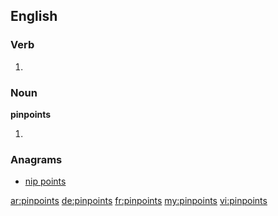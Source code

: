 ==English==

===Verb===
{{head|en}}

# {{en-third-person singular of|pinpoint}}

===Noun===
'''pinpoints'''
# {{plural of|pinpoint}}

===Anagrams===
* [[nip points#English|nip points]]

[[ar:pinpoints]]
[[de:pinpoints]]
[[fr:pinpoints]]
[[my:pinpoints]]
[[vi:pinpoints]]